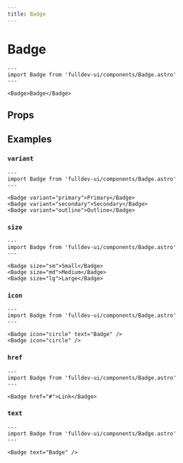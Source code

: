 ```yaml
---
title: Badge
---
```


# Badge


```astro live
---
import Badge from 'fulldev-ui/components/Badge.astro'
---

<Badge>Badge</Badge>
```

## Props

<PropsTable />

## Examples

### `variant`

```astro live
---
import Badge from 'fulldev-ui/components/Badge.astro'
---

<Badge variant="primary">Primary</Badge>
<Badge variant="secondary">Secondary</Badge>
<Badge variant="outline">Outline</Badge>
```

### `size`

```astro live
---
import Badge from 'fulldev-ui/components/Badge.astro'
---

<Badge size="sm">Small</Badge>
<Badge size="md">Medium</Badge>
<Badge size="lg">Large</Badge>
```

### `icon`

```astro live
---
import Badge from 'fulldev-ui/components/Badge.astro'
---

<Badge icon="circle" text="Badge" />
<Badge icon="circle" />
```

### `href`

```astro live
---
import Badge from 'fulldev-ui/components/Badge.astro'
---

<Badge href="#">Link</Badge>
```

### `text`

```astro live
---
import Badge from 'fulldev-ui/components/Badge.astro'
---

<Badge text="Badge" />
```
